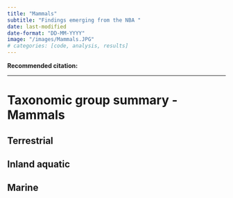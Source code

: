 ```yaml
---
title: "Mammals"
subtitle: "Findings emerging from the NBA "
date: last-modified
date-format: "DD-MM-YYYY"
image: "/images/Mammals.JPG"  
# categories: [code, analysis, results]
---
```


**Recommended citation:**

------------------------------------------------------------------------

# Taxonomic group summary - Mammals

## Terrestrial

## Inland aquatic

## Marine
